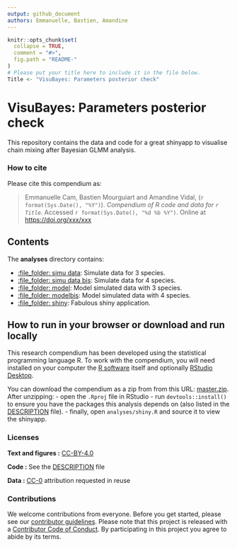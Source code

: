 ```yaml
---
output: github_document
authors: Emmanuelle, Bastien, Amandine
---
```


<!-- README.md is generated from README.Rmd. Please edit that file -->

```r
knitr::opts_chunk$set(
  collapse = TRUE,
  comment = "#>",
  fig.path = "README-"
)
# Please put your title here to include it in the file below.
Title <- "VisuBayes: Parameters posterior check"
```

# VisuBayes: Parameters posterior check

This repository contains the data and code for a great shinyapp to visualise chain mixing after Bayesian GLMM analysis.

### How to cite

Please cite this compendium as:

> Emmanuelle Cam, Bastien Mourguiart and Amandine Vidal, (`r format(Sys.Date(), "%Y")`). _Compendium of R code and data for `r Title`_. Accessed `r format(Sys.Date(), "%d %b %Y")`. Online at <https://doi.org/xxx/xxx>

## Contents

The **analyses** directory contains:

  - [:file\_folder: simu data](/analyses/01-simu_data.R): Simulate data for 3 species.
  - [:file\_folder: simu data bis](/analyses/01-simu_databis.R): Simulate data for 4 species.
  - [:file\_folder: model](/analyses/02-model.R): Model simulated data with 3 species.
  - [:file\_folder: modelbis](/analyses/02-modelbis.R): Model simulated data with 4 species.
  - [:file\_folder: shiny](/analyses/shiny.R): Fabulous shiny application.

## How to run in your browser or download and run locally

This research compendium has been developed using the statistical programming
language R. To work with the compendium, you will need
installed on your computer the [R software](https://cloud.r-project.org/)
itself and optionally [RStudio Desktop](https://rstudio.com/products/rstudio/download/).

You can download the compendium as a zip from from this URL:
[master.zip](/archive/master.zip). After unzipping:
- open the `.Rproj` file in RStudio
- run `devtools::install()` to ensure you have the packages this analysis depends on (also listed in the
[DESCRIPTION](/DESCRIPTION) file).
- finally, open `analyses/shiny.R` and source it to view the shinyapp.

### Licenses

**Text and figures :**  [CC-BY-4.0](http://creativecommons.org/licenses/by/4.0/)

**Code :** See the [DESCRIPTION](DESCRIPTION) file

**Data :** [CC-0](http://creativecommons.org/publicdomain/zero/1.0/) attribution requested in reuse

### Contributions

We welcome contributions from everyone. Before you get started, please see our [contributor guidelines](CONTRIBUTING.md). Please note that this project is released with a [Contributor Code of Conduct](CONDUCT.md). By participating in this project you agree to abide by its terms.

